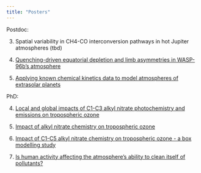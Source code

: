 ```yaml
---
title: "Posters"
---
```

Postdoc:

3. Spatial variability in CH4-CO interconversion pathways in hot Jupiter atmospheres (tbd)

2. [Quenching-driven equatorial depletion and limb asymmetries in WASP-96b’s atmosphere](../assets/mzamyatina_poster_exoplanets5.pdf)

1. [Applying known chemical kinetics data to model atmospheres of extrasolar planets](../assets/mzamyatina_poster_igac2022.pdf)


PhD:

4. [Local and global impacts of C1-C3 alkyl nitrate photochemistry and emissions on tropospheric ozone](../assets/mzamyatina_poster_igac2021.pdf)

3. [Impact of alkyl nitrate chemistry on tropospheric ozone](../assets/mzamyatina_poster_igac2018.pdf)

2. [Impact of C1-C5 alkyl nitrate chemistry on tropospheric ozone - a box modelling study](../assets/mzamyatina_poster_egu2018.pdf)

1. [Is human activity affecting the atmosphere’s ability to clean itself of pollutants?](../assets/mzamyatina_poster_phd_intro.pdf.pdf)
